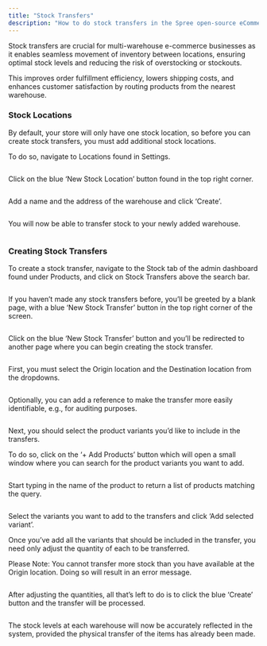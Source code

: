 ```yaml
---
title: "Stock Transfers"
description: "How to do stock transfers in the Spree open-source eCommerce dashboard"
---
```


Stock transfers are crucial for multi-warehouse e-commerce businesses as it enables seamless movement of inventory between locations, ensuring optimal stock levels and reducing the risk of overstocking or stockouts. 

This improves order fulfillment efficiency, lowers shipping costs, and enhances customer satisfaction by routing products from the nearest warehouse.

### Stock Locations

By default, your store will only have one stock location, so before you can create stock transfers, you must add additional stock locations.

To do so, navigate to Locations found in Settings.

<img alt="" classname="block dark:hidden" src="https://vendo-production-res.cloudinary.com/image/upload/w_1920/q_auto/v1734431856/docs/Manage%20Products/Stock%20Transfers/2.3.2.0.1_Stock_Transfers_-_Stock_Locations_ythnyj.png" />

Click on the blue ‘New Stock Location’ button found in the top right corner.

<img alt="" classname="block dark:hidden" src="https://vendo-production-res.cloudinary.com/image/upload/w_1920/q_auto/v1734431857/docs/Manage%20Products/Stock%20Transfers/2.3.2.0.2_Stock_Transfers_-_New_Location_pscpqs.png" />

Add a name and the address of the warehouse and click ‘Create’.

<img alt="" classname="block dark:hidden" src="https://vendo-production-res.cloudinary.com/image/upload/w_1920/q_auto/v1734431857/docs/Manage%20Products/Stock%20Transfers/2.3.2.0.3_Stock_Transfers_-_Name_and_Address_bee8kq.png" />

You will now be able to transfer stock to your newly added warehouse.

<img alt="" classname="block dark:hidden" src="https://vendo-production-res.cloudinary.com/image/upload/w_1920/q_auto/v1734431857/docs/Manage%20Products/Stock%20Transfers/2.3.2.0.4_Stock_Transfers_-_Warehouse_Added_lssf8q.png" />

### Creating Stock Transfers

To create a stock transfer, navigate to the Stock tab of the admin dashboard found under Products, and click on Stock Transfers above the search bar.

<img alt="" classname="block dark:hidden" src="https://vendo-production-res.cloudinary.com/image/upload/w_1920/q_auto/v1734431871/docs/Manage%20Products/Stock%20Transfers/2.3.2.1_Stock_Transfers_-_Navigate_To_Tab_qshlm9.png" />

If you haven’t made any stock transfers before, you’ll be greeted by a blank page, with a blue ‘New Stock Transfer’ button in the top right corner of the screen.

<img alt="" classname="block dark:hidden" src="https://vendo-production-res.cloudinary.com/image/upload/w_1920/q_auto/v1734431858/docs/Manage%20Products/Stock%20Transfers/2.3.2.2_Stock_Transfers_-_Stock_Transfers_Page_diij7n.png" />

Click on the blue ‘New Stock Transfer’ button and you’ll be redirected to another page where you can begin creating the stock transfer.

<img alt="" classname="block dark:hidden" src="https://vendo-production-res.cloudinary.com/image/upload/w_1920/q_auto/v1734431867/docs/Manage%20Products/Stock%20Transfers/2.3.2.3_Stock_Transfers_-_New_Stock_Transfer_kenefy.png" />

First, you must select the Origin location and the Destination location from the dropdowns.

<img alt="" classname="block dark:hidden" src="https://vendo-production-res.cloudinary.com/image/upload/w_1920/q_auto/v1734431867/docs/Manage%20Products/Stock%20Transfers/2.3.2.4_Stock_Transfers_-_Select_Locations_d9jkj0.png" />

Optionally, you can add a reference to make the transfer more easily identifiable, e.g., for auditing purposes.

<img alt="" classname="block dark:hidden" src="https://vendo-production-res.cloudinary.com/image/upload/w_1920/q_auto/v1734431868/docs/Manage%20Products/Stock%20Transfers/2.3.2.5_Stock_Transfers_-_Reference_tbjtgf.png" />

Next, you should select the product variants you’d like to include in the transfers.

To do so, click on the ‘+ Add Products’ button which will open a small window where you can search for the product variants you want to add.

<img alt="" classname="block dark:hidden" src="https://vendo-production-res.cloudinary.com/image/upload/w_1920/q_auto/v1734431868/docs/Manage%20Products/Stock%20Transfers/2.3.2.6_Stock_Transfers_-_Add_Products_ppohs3.png" />

Start typing in the name of the product to return a list of products matching the query.

<img alt="" classname="block dark:hidden" src="https://vendo-production-res.cloudinary.com/image/upload/w_1920/q_auto/v1734431869/docs/Manage%20Products/Stock%20Transfers/2.3.2.7_Stock_Transfers_-_Search_Products_frppvf.png" />

Select the variants you want to add to the transfers and click ‘Add selected variant’.

Once you’ve add all the variants that should be included in the transfer, you need only adjust the quantity of each to be transferred.

Please Note: You cannot transfer more stock than you have available at the Origin location. Doing so will result in an error message.

<img alt="" classname="block dark:hidden" src="https://vendo-production-res.cloudinary.com/image/upload/w_1920/q_auto/v1734431869/docs/Manage%20Products/Stock%20Transfers/2.3.2.8_Stock_Transfers_-_Adjust_Quantities_xpjmmp.png" />

After adjusting the quantities, all that’s left to do is to click the blue ‘Create’ button and the transfer will be processed.

<img alt="" classname="block dark:hidden" src="https://vendo-production-res.cloudinary.com/image/upload/w_1920/q_auto/v1734431870/docs/Manage%20Products/Stock%20Transfers/2.3.2.9_Stock_Transfers_-_Create_Transfer_xm1gg9.png" />

The stock levels at each warehouse will now be accurately reflected in the system, provided the physical transfer of the items has already been made.